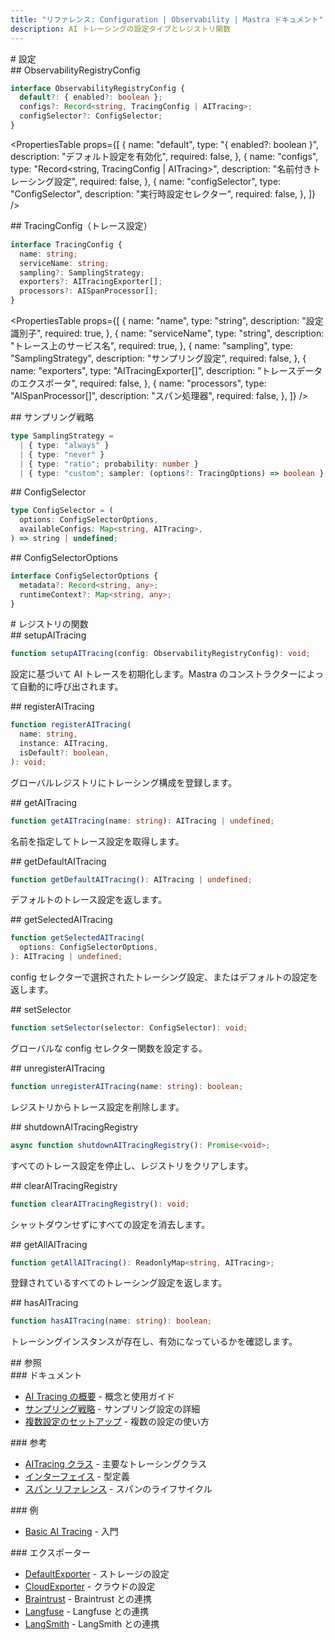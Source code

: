 ```yaml
---
title: "リファレンス: Configuration | Observability | Mastra ドキュメント"
description: AI トレーシングの設定タイプとレジストリ関数
---
```




<div id="configuration">
  # 設定
</div>

<div id="observabilityregistryconfig">
  ## ObservabilityRegistryConfig
</div>

```typescript
interface ObservabilityRegistryConfig {
  default?: { enabled?: boolean };
  configs?: Record<string, TracingConfig | AITracing>;
  configSelector?: ConfigSelector;
}
```

<PropertiesTable
  props={[
{
  name: "default",
  type: "{ enabled?: boolean }",
  description: "デフォルト設定を有効化",
  required: false,
},
{
  name: "configs",
  type: "Record<string, TracingConfig | AITracing>",
  description: "名前付きトレーシング設定",
  required: false,
},
{
  name: "configSelector",
  type: "ConfigSelector",
  description: "実行時設定セレクター",
  required: false,
},
]}
/>


<div id="tracingconfig">
  ## TracingConfig（トレース設定）
</div>

```typescript
interface TracingConfig {
  name: string;
  serviceName: string;
  sampling?: SamplingStrategy;
  exporters?: AITracingExporter[];
  processors?: AISpanProcessor[];
}
```

<PropertiesTable
  props={[
{
  name: "name",
  type: "string",
  description: "設定識別子",
  required: true,
},
{
  name: "serviceName",
  type: "string",
  description: "トレース上のサービス名",
  required: true,
},
{
  name: "sampling",
  type: "SamplingStrategy",
  description: "サンプリング設定",
  required: false,
},
{
  name: "exporters",
  type: "AITracingExporter[]",
  description: "トレースデータのエクスポータ",
  required: false,
},
{
  name: "processors",
  type: "AISpanProcessor[]",
  description: "スパン処理器",
  required: false,
},
]}
/>


<div id="samplingstrategy">
  ## サンプリング戦略
</div>

```typescript
type SamplingStrategy =
  | { type: "always" }
  | { type: "never" }
  | { type: "ratio"; probability: number }
  | { type: "custom"; sampler: (options?: TracingOptions) => boolean };
```


<div id="configselector">
  ## ConfigSelector
</div>

```typescript
type ConfigSelector = (
  options: ConfigSelectorOptions,
  availableConfigs: Map<string, AITracing>,
) => string | undefined;
```


<div id="configselectoroptions">
  ## ConfigSelectorOptions
</div>

```typescript
interface ConfigSelectorOptions {
  metadata?: Record<string, any>;
  runtimeContext?: Map<string, any>;
}
```


<div id="registry-functions">
  # レジストリの関数
</div>

<div id="setupaitracing">
  ## setupAITracing
</div>

```typescript
function setupAITracing(config: ObservabilityRegistryConfig): void;
```

設定に基づいて AI トレースを初期化します。Mastra のコンストラクターによって自動的に呼び出されます。


<div id="registeraitracing">
  ## registerAITracing
</div>

```typescript
function registerAITracing(
  name: string,
  instance: AITracing,
  isDefault?: boolean,
): void;
```

グローバルレジストリにトレーシング構成を登録します。


<div id="getaitracing">
  ## getAITracing
</div>

```typescript
function getAITracing(name: string): AITracing | undefined;
```

名前を指定してトレース設定を取得します。


<div id="getdefaultaitracing">
  ## getDefaultAITracing
</div>

```typescript
function getDefaultAITracing(): AITracing | undefined;
```

デフォルトのトレース設定を返します。


<div id="getselectedaitracing">
  ## getSelectedAITracing
</div>

```typescript
function getSelectedAITracing(
  options: ConfigSelectorOptions,
): AITracing | undefined;
```

config セレクターで選択されたトレーシング設定、またはデフォルトの設定を返します。


<div id="setselector">
  ## setSelector
</div>

```typescript
function setSelector(selector: ConfigSelector): void;
```

グローバルな config セレクター関数を設定する。


<div id="unregisteraitracing">
  ## unregisterAITracing
</div>

```typescript
function unregisterAITracing(name: string): boolean;
```

レジストリからトレース設定を削除します。


<div id="shutdownaitracingregistry">
  ## shutdownAITracingRegistry
</div>

```typescript
async function shutdownAITracingRegistry(): Promise<void>;
```

すべてのトレース設定を停止し、レジストリをクリアします。


<div id="clearaitracingregistry">
  ## clearAITracingRegistry
</div>

```typescript
function clearAITracingRegistry(): void;
```

シャットダウンせずにすべての設定を消去します。


<div id="getallaitracing">
  ## getAllAITracing
</div>

```typescript
function getAllAITracing(): ReadonlyMap<string, AITracing>;
```

登録されているすべてのトレーシング設定を返します。


<div id="hasaitracing">
  ## hasAITracing
</div>

```typescript
function hasAITracing(name: string): boolean;
```

トレーシングインスタンスが存在し、有効になっているかを確認します。


<div id="see-also">
  ## 参照
</div>

<div id="documentation">
  ### ドキュメント
</div>

- [AI Tracing の概要](/docs/observability/ai-tracing/overview) - 概念と使用ガイド
- [サンプリング戦略](/docs/observability/ai-tracing/overview#sampling-strategies) - サンプリング設定の詳細
- [複数設定のセットアップ](/docs/observability/ai-tracing/overview#multi-config-setup) - 複数の設定の使い方

<div id="reference">
  ### 参考
</div>

- [AITracing クラス](/reference/observability/ai-tracing/) - 主要なトレーシングクラス
- [インターフェイス](/reference/observability/ai-tracing/interfaces) - 型定義
- [スパン リファレンス](/reference/observability/ai-tracing/span) - スパンのライフサイクル

<div id="examples">
  ### 例
</div>

- [Basic AI Tracing](/examples/observability/basic-ai-tracing) - 入門

<div id="exporters">
  ### エクスポーター
</div>

- [DefaultExporter](/reference/observability/ai-tracing/exporters/default-exporter) - ストレージの設定
- [CloudExporter](/reference/observability/ai-tracing/exporters/cloud-exporter) - クラウドの設定
- [Braintrust](/reference/observability/ai-tracing/exporters/braintrust) - Braintrust との連携
- [Langfuse](/reference/observability/ai-tracing/exporters/langfuse) - Langfuse との連携
- [LangSmith](/reference/observability/ai-tracing/exporters/langsmith) - LangSmith との連携